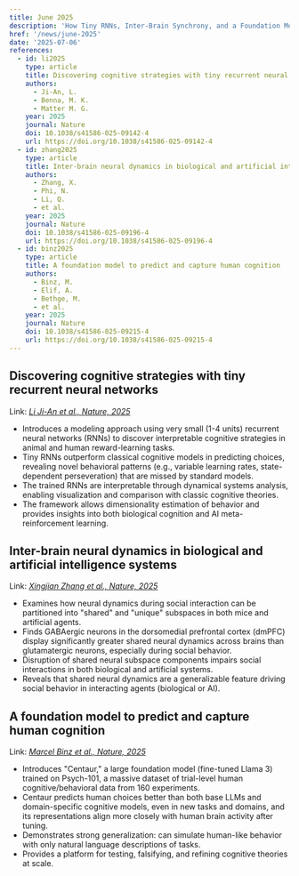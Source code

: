 ```yaml
---
title: June 2025
description: 'How Tiny RNNs, Inter-Brain Synchrony, and a Foundation Model Are Transforming Our Understanding of Cognition'
href: '/news/june-2025'
date: '2025-07-06'
references:
  - id: li2025
    type: article
    title: Discovering cognitive strategies with tiny recurrent neural networks
    authors:
      - Ji-An, L.
      - Benna, M. K.
      - Matter M. G.
    year: 2025
    journal: Nature
    doi: 10.1038/s41586-025-09142-4
    url: https://doi.org/10.1038/s41586-025-09142-4
  - id: zhang2025
    type: article
    title: Inter-brain neural dynamics in biological and artificial intelligence systems
    authors:
      - Zhang, X.
      - Phi, N.
      - Li, Q.
      - et al.
    year: 2025
    journal: Nature
    doi: 10.1038/s41586-025-09196-4
    url: https://doi.org/10.1038/s41586-025-09196-4
  - id: binz2025
    type: article
    title: A foundation model to predict and capture human cognition
    authors:
      - Binz, M.
      - Elif, A.
      - Bethge, M.
      - et al.
    year: 2025
    journal: Nature
    doi: 10.1038/s41586-025-09215-4
    url: https://doi.org/10.1038/s41586-025-09215-4
---
```


## Discovering cognitive strategies with tiny recurrent neural networks

Link: [_Li Ji-An et al., Nature, 2025_](https://doi.org/10.1038/s41586-025-09142-4)

- Introduces a modeling approach using very small (1-4 units) recurrent neural
  networks (RNNs) to discover interpretable cognitive strategies in animal and
  human reward-learning tasks.
- Tiny RNNs outperform classical cognitive models in predicting choices,
  revealing novel behavioral patterns (e.g., variable learning rates,
  state-dependent perseveration) that are missed by standard models.
- The trained RNNs are interpretable through dynamical systems analysis,
  enabling visualization and comparison with classic cognitive theories.
- The framework allows dimensionality estimation of behavior and provides
  insights into both biological cognition and AI meta-reinforcement learning.

## Inter-brain neural dynamics in biological and artificial intelligence systems

Link: [_Xingjian Zhang et al., Nature, 2025_](https://doi.org/10.1038/s41586-025-09196-4)

- Examines how neural dynamics during social interaction can be partitioned
  into "shared" and "unique" subspaces in both mice and artificial agents.
- Finds GABAergic neurons in the dorsomedial prefrontal cortex (dmPFC)
  display significantly greater shared neural dynamics across brains than
  glutamatergic neurons, especially during social behavior.
- Disruption of shared neural subspace components impairs social interactions
  in both biological and artificial systems.
- Reveals that shared neural dynamics are a generalizable feature driving
  social behavior in interacting agents (biological or AI).

## A foundation model to predict and capture human cognition

Link: [_Marcel Binz et al., Nature, 2025_](https://doi.org/10.1038/s41586-025-09215-4)

- Introduces "Centaur," a large foundation model (fine-tuned Llama 3) trained
  on Psych-101, a massive dataset of trial-level human cognitive/behavioral
  data from 160 experiments.
- Centaur predicts human choices better than both base LLMs and domain-specific
  cognitive models, even in new tasks and domains, and its representations align
  more closely with human brain activity after tuning.
- Demonstrates strong generalization: can simulate human-like behavior with only
  natural language descriptions of tasks.
- Provides a platform for testing, falsifying, and refining cognitive theories
  at scale.
